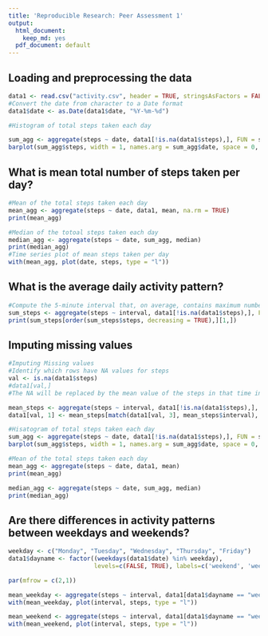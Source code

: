 ```yaml
---
title: 'Reproducible Research: Peer Assessment 1'
output:
  html_document:
    keep_md: yes
  pdf_document: default
---
```



## Loading and preprocessing the data

```r
data1 <- read.csv("activity.csv", header = TRUE, stringsAsFactors = FALSE, na.strings = "NA")
#Convert the date from character to a Date format
data1$date <- as.Date(data1$date, "%Y-%m-%d")

#Histogram of total steps taken each day

sum_agg <- aggregate(steps ~ date, data1[!is.na(data1$steps),], FUN = sum)
barplot(sum_agg$steps, width = 1, names.arg = sum_agg$date, space = 0, main = "Total Steps taken each day", xlab = "Steps")

```

## What is mean total number of steps taken per day?

```r
#Mean of the total steps taken each day
mean_agg <- aggregate(steps ~ date, data1, mean, na.rm = TRUE)
print(mean_agg)
```

``` r
#Median of the totoal steps taken each day
median_agg <- aggregate(steps ~ date, sum_agg, median)
print(median_agg)
#Time series plot of mean steps taken per day
with(mean_agg, plot(date, steps, type = "l"))
```


## What is the average daily activity pattern?
``` r
#Compute the 5-minute interval that, on average, contains maximum number of steps
sum_steps <- aggregate(steps ~ interval, data1[!is.na(data1$steps),], FUN = sum)
print(sum_steps[order(sum_steps$steps, decreasing = TRUE),][1,])

```

## Imputing missing values
``` r

#Imputing Missing values
#Identify which rows have NA values for steps
val <- is.na(data1$steps)
#data1[val,]
#The NA will be replaced by the mean value of the steps in that time interval

mean_steps <- aggregate(steps ~ interval, data1[!is.na(data1$steps),], FUN = mean)
data1[val, 1] <- mean_steps[match(data1[val, 3], mean_steps$interval), 2]

#Hisatogram of total steps taken each day
sum_agg <- aggregate(steps ~ date, data1[!is.na(data1$steps),], FUN = sum)
barplot(sum_agg$steps, width = 1, names.arg = sum_agg$date, space = 0, main = "Total Steps taken each day", xlab = "Steps")

#Mean of the total steps taken each day
mean_agg <- aggregate(steps ~ date, data1, mean)
print(mean_agg)

median_agg <- aggregate(steps ~ date, sum_agg, median)
print(median_agg)
```

## Are there differences in activity patterns between weekdays and weekends?

```r

weekday <- c("Monday", "Tuesday", "Wednesday", "Thursday", "Friday")
data1$dayname <- factor((weekdays(data1$date) %in% weekday), 
                        levels=c(FALSE, TRUE), labels=c('weekend', 'weekday'))

par(mfrow = c(2,1))

mean_weekday <- aggregate(steps ~ interval, data1[data1$dayname == "weekday",], FUN = mean)
with(mean_weekday, plot(interval, steps, type = "l"))

mean_weekend <- aggregate(steps ~ interval, data1[data1$dayname == "weekend",], FUN = mean)
with(mean_weekend, plot(interval, steps, type = "l"))

```